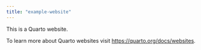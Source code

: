 ```yaml
---
title: "example-website"
---
```


This is a Quarto website.

To learn more about Quarto websites visit <https://quarto.org/docs/websites>.
